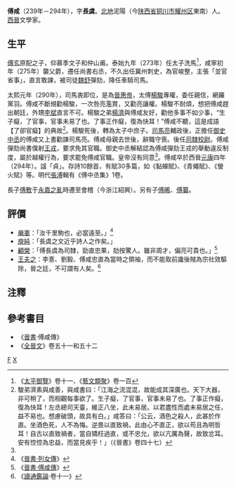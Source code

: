 '''傅咸'''（239年－294年），字'''長虞'''。[[北地郡|北地]]泥陽（今[[陕西省|陕西省]][[铜川市|铜川市]][[耀州区|耀州区]]東南）人。[[西晋|西晉]]文學家。
==生平==
[[傅玄|傅玄]]原配之子，仰慕季文子和仲山甫。泰始九年（273年）任太子洗馬<ref>《[[太平御覽|太平御覽]]》卷十一、《[[藝文類聚|藝文類聚]]》卷一百</ref>，咸寧初年（275年）襲父爵，遷任尚書右丞，不久出任冀州刺史，為官峻整，主張「並官省事」，直言敢諫，被司徒[[魏舒|魏舒]]彈劾，降任車騎司馬。

太熙元年（290年），司馬衷即位，是為[[晉惠帝|晉惠帝]]，太傅[[楊駿|楊駿]]專權，委任親信，網羅黨羽。傅咸不斷規勸楊駿，一次咎亮濫賞，又勸亮讓權。楊駿不耐煩，想把傅咸趕出朝廷，外甥[[李斌_(西晋)|李斌]]直言不可。楊駿之弟[[楊濟|楊濟]]與傅咸友好，勸他多事不如少事，“生子癡，了官事，官事未易了也。了事正作癡，復為快耳！”傅咸不聽，這是成語【了卻官癡】的典故<ref>駿弟濟素與咸善，與咸書曰：「江海之流混混，故能成其深廣也。天下大器，非可稍了，而相觀每事欲了。生子癡，了官事，官事未易了也。了事正作癡，復為快耳！左丞總司天臺，維正八坐，此未易居。以君盡性而處未易居之任，益不易也。想慮破頭，故具有白。」咸答曰：「公云，酒色之殺人，此甚於作直。坐酒色死，人不為悔。逆畏以直致禍，此由心不直正，欲以苟且為明哲耳！自古以直致禍者，當自矯枉過直，或不忠允，欲以亢厲為聲，故致忿耳。安有悾悾為忠益，而當見疾乎！」（《晉書》卷四十七）</ref>。楊駿死後，轉為太子中庶子。[[司马亮|司馬亮]]輔政後，正擔任[[御史中丞|御史中丞]]的傅咸又上書勸諫司馬亮。傅咸母親去世後，辭職守喪。後任[[司隶校尉|司隸校尉]]。傅咸彈劾尚書僕射[[王戎|王戎]]，要求免其官職。御史中丞解結認為傅咸彈劾王戎的舉動違反制度，屬於越權行為，要求罷免傅咸官職。皇帝沒有同意<ref name=fu/>。傅咸卒於西晉[[元康_(西晋)|元康]]四年（294年）。諡「貞」。存詩10餘首，有賦30多篇，如《黏蟬賦》、《青蠅賦》、《螢火賦》等。明代[[張溥|張溥]]輯有《傅中丞集》1卷。

長子[[傅敷|傅敷]]于[[永嘉之亂|永嘉之亂]]時遷至會稽（今浙江紹興）。另有子[[傅晞|傅晞]]、[[傅纂|傅纂]]。

==評價==
*[[嚴憲|嚴憲]]：「汝千里駒也，必當遠至。」<ref>《[[:s:晉書/卷096|晉書·列女傳]]》</ref>
*[[庾純|庾純]]：「長虞之文近乎詩人之作矣。」
*[[顧榮|顧榮]]：「傅長虞為司隸，勁直忠果，劾按驚人。雖非周才，偏亮可貴也。」<ref name=fu>《[[:s:晉書/卷047|晉書·傅咸傳]]》</ref>
*[[王夫之|王夫之]]：李憙、劉毅、傅咸忠直為當時之領袖，而不能取前讒後賊為宗社效驅除，晉之廷，不可謂有人矣。<ref>《[[讀通鑑論|讀通鑑論]]·卷十一》</ref>

==注釋==
{{reflist}}

==參考書目==
{{wikisource author}}
* 《[[晉書|晉書]]·傅咸傳》
* 《[[全晉文|全晉文]]》卷五十一和五十二

[[Category:晉朝政治人物|F]]
[[Category:北地傅氏|X]]